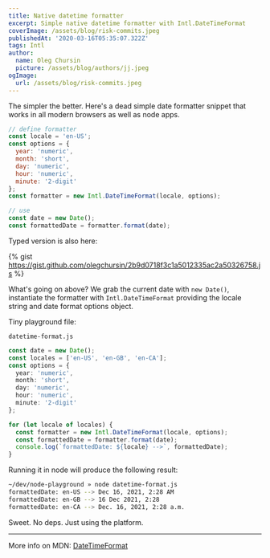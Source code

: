 ```yaml
---
title: Native datetime formatter
excerpt: Simple native datetime formatter with Intl.DateTimeFormat
coverImage: /assets/blog/risk-commits.jpeg
publishedAt: '2020-03-16T05:35:07.322Z'
tags: Intl
author:
  name: Oleg Chursin
  picture: /assets/blog/authors/jj.jpeg
ogImage:
  url: /assets/blog/risk-commits.jpeg
---
```


The simpler the better. Here's a dead simple date formatter snippet that works in all modern browsers as well as node apps.

```js
// define formatter
const locale = 'en-US';
const options = {
  year: 'numeric',
  month: 'short',
  day: 'numeric',
  hour: 'numeric',
  minute: '2-digit'
};
const formatter = new Intl.DateTimeFormat(locale, options);

// use
const date = new Date();
const formattedDate = formatter.format(date);
```

Typed version is also here:

{% gist https://gist.github.com/olegchursin/2b9d0718f3c1a5012335ac2a50326758.js %}

What's going on above? We grab the current date with `new Date()`, instantiate the formatter with `Intl.DateTimeFormat` providing the locale string and date format options object.

Tiny playground file:

`datetime-format.js`

```ts
const date = new Date();
const locales = ['en-US', 'en-GB', 'en-CA'];
const options = {
  year: 'numeric',
  month: 'short',
  day: 'numeric',
  hour: 'numeric',
  minute: '2-digit'
};

for (let locale of locales) {
  const formatter = new Intl.DateTimeFormat(locale, options);
  const formattedDate = formatter.format(date);
  console.log(`formattedDate: ${locale} -->`, formattedDate);
}
```

Running it in node will produce the following result:

```bash
~/dev/node-playground » node datetime-format.js
formattedDate: en-US --> Dec 16, 2021, 2:28 AM
formattedDate: en-GB --> 16 Dec 2021, 2:28
formattedDate: en-CA --> Dec. 16, 2021, 2:28 a.m.
```

Sweet. No deps. Just using the platform.

---

More info on MDN: [DateTimeFormat](https://developer.mozilla.org/en-US/docs/Web/JavaScript/Reference/Global_Objects/Intl/DateTimeFormat)
